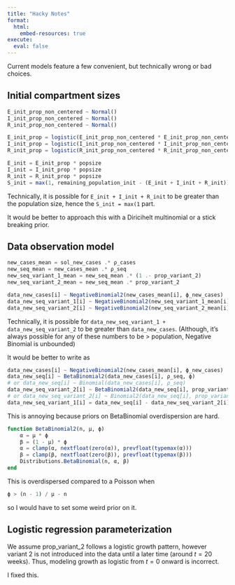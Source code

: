 ```yaml
---
title: "Hacky Notes"
format:
  html:
    embed-resources: true
execute:
  eval: false
---
```


Current models feature a few convenient, but technically wrong or bad choices.


## Initial compartment sizes
```julia
E_init_prop_non_centered ~ Normal()
I_init_prop_non_centered ~ Normal()
R_init_prop_non_centered ~ Normal()

E_init_prop = logistic(E_init_prop_non_centered * E_init_prop_non_centered_scale + E_init_prop_non_centered_loc)
I_init_prop = logistic(I_init_prop_non_centered * I_init_prop_non_centered_scale + I_init_prop_non_centered_loc)
R_init_prop = logistic(R_init_prop_non_centered * R_init_prop_non_centered_scale + R_init_prop_non_centered_loc)

E_init = E_init_prop * popsize
I_init = I_init_prop * popsize
R_init = R_init_prop * popsize
S_init = max(1, remaining_population_init - (E_init + I_init + R_init))
```

Technically, it is possible for `E_init + I_init + R_init` to be greater than the population size, hence the `S_init = max(1` part.

It would be better to approach this with a Diricihelt multinomial or a stick breaking prior.


## Data observation model


```julia
new_cases_mean = sol_new_cases .* ρ_cases
new_seq_mean = new_cases_mean .* ρ_seq
new_seq_variant_1_mean = new_seq_mean .* (1 .- prop_variant_2)
new_seq_variant_2_mean = new_seq_mean .* prop_variant_2

data_new_cases[i] ~ NegativeBinomial2(new_cases_mean[i], ϕ_new_cases)
data_new_seq_variant_1[i] ~ NegativeBinomial2(new_seq_variant_1_mean[i], ϕ_new_seq)
data_new_seq_variant_2[i] ~ NegativeBinomial2(new_seq_variant_2_mean[i], ϕ_new_seq)
```

Technically, it is possible for `data_new_seq_variant_1 + data_new_seq_variant_2` to be greater than `data_new_cases`.
(Although, it's always possible for any of these numbers to be > population, Negative Binomial is unbounded)

It would be better to write as

```julia
data_new_cases[i] ~ NegativeBinomial2(new_cases_mean[i], ϕ_new_cases)
data_new_seq[i] ~ BetaBinomial2(data_new_cases[i], ρ_seq, ϕ)
# or data_new_seq[i] ~ Binomial(data_new_cases[i], ρ_seq)
data_new_seq_variant_2[i] ~ BetaBinomial2(data_new_seq[i], prop_variant_2[i], ϕ)
# or data_new_seq_variant_2[i] ~ Binomial2(data_new_seq[i], prop_variant_2[i])
data_new_seq_variant_1[i] = data_new_seq[i] - data_new_seq_variant_2[i]
```

This is annoying because priors on BetaBinomial overdispersion are hard.

```julia
function BetaBinomial2(n, μ, ϕ)
    α = μ * ϕ
    β = (1 - μ) * ϕ
    α = clamp(α, nextfloat(zero(α)), prevfloat(typemax(α)))
    β = clamp(β, nextfloat(zero(β)), prevfloat(typemax(β)))
    Distributions.BetaBinomial(n, α, β)
end
```

This is overdispersed compared to a Poisson when

```julia
ϕ > (n - 1) / μ - n
```

so I would have to set some weird prior on it.

## Logistic regression parameterization

We assume prop_variant_2 follows a logistic growth pattern, however variant 2 is not introduced into the data until a later time (around $t = 20$ weeks).
Thus, modeling growth as logistic from $t = 0$ onward is incorrect.

I fixed this.